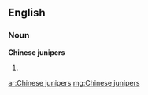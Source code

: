 ==English==

===Noun===
'''Chinese junipers'''

# {{plural of|[[Chinese juniper]]}}

[[ar:Chinese junipers]]
[[mg:Chinese junipers]]